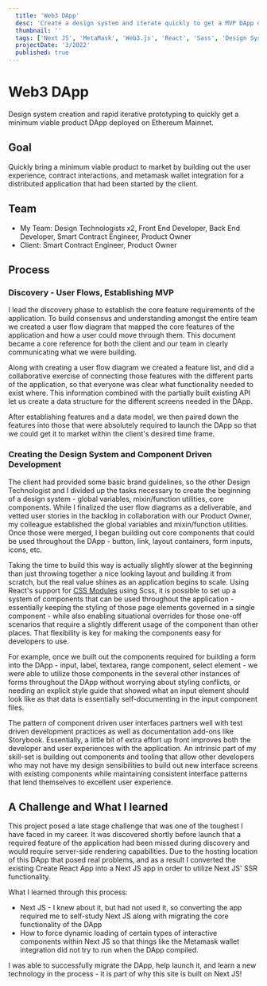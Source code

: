 ```yaml
---
  title: 'Web3 DApp'
  desc: 'Create a design system and iterate quickly to get a MVP DApp deployed on ETH Mainnet.'
  thumbnail: ''
  tags: ['Next JS', 'MetaMask', 'Web3.js', 'React', 'Sass', 'Design Systems']
  projectDate: '3/2022'
  published: true
---
```


# Web3 DApp

<Text>Design system creation and rapid iterative prototyping to quickly get a minimum viable product DApp deployed on Ethereum Mainnet.</Text>

## Goal

Quickly bring a minimum viable product to market by building out the user experience, contract interactions, and metamask wallet integration for a distributed application that had been started by the client.


## Team

  - My Team: Design Technologists x2, Front End Developer, Back End Developer, Smart Contract Engineer, Product Owner
  - Client: Smart Contract Engineer, Product Owner

## Process

### Discovery - User Flows, Establishing MVP

  I lead the discovery phase to establish the core feature requirements of the application. To build consensus and understanding amongst the entire team we created a user flow diagram that mapped the core features of the application and how a user could move through them. This document became a core reference for both the client and our team in clearly communicating what we were building.

  Along with creating a user flow diagram we created a feature list, and did a collaborative exercise of connecting those features with the different parts of the application, so that everyone was clear what functionality needed to exist where. This information combined with the partially built existing API let us create a data structure for the different screens needed in the DApp.

  After establishing features and a data model, we then paired down the features into those that were absolutely required to launch the DApp so that we could get it to market within the client's desired time frame.

### Creating the Design System and Component Driven Development

  The client had provided some basic brand guidelines, so the other Design Technologist and I divided up the tasks necessary to create the beginning of a design system - global variables, mixin/function utilities, core components. While I finalized the user flow diagrams as a deliverable, and vetted user stories in the backlog in collaboration with our Product Owner, my colleague established the global variables and mixin/function utilities. Once those were merged, I began building out core components that could be used throughout the DApp - button, link, layout containers, form inputs, icons, etc.

  Taking the time to build this way is actually slightly slower at the beginning than just throwing together a nice looking layout and building it from scratch, but the real value shines as an application begins to scale. Using React's support for [CSS Modules](https://create-react-app.dev/docs/adding-a-css-modules-stylesheet/) using Scss, it is possible to set up a system of components that can be used throughout the application - essentially keeping the styling of those page elements governed in a single component - while also enabling situational overrides for those one-off scenarios that require a slightly different usage of the component than other places. That flexibility is key for making the components easy for developers to use.

  For example, once we built out the components required for building a form into the DApp - input, label, textarea, range component, select element - we were able to utilize those components in the several other instances of forms throughout the DApp without worrying about styling conflicts, or needing an explicit style guide that showed what an input element should look like as that data is essentially self-documenting in the input component files.

  The pattern of component driven user interfaces partners well with test driven development practices as well as documentation add-ons like Storybook. Essentially, a little bit of extra effort up front improves both the developer and user experiences with the application. An intrinsic part of my skill-set is building out components and tooling that allow other developers who may not have my design sensibilities to build out new interface screens with existing components while maintaining consistent interface patterns that lend themselves to excellent user experience.

## A Challenge and What I learned

  This project posed a late stage challenge that was one of the toughest I have faced in my career. It was discovered shortly before launch that a required feature of the application had been missed during discovery and would require server-side rendering capabilities. Due to the hosting location of this DApp that posed real problems, and as a result I converted the existing Create React App into a Next JS app in order to utilize Next JS' SSR functionality.

  What I learned through this process:
  - Next JS - I knew about it, but had not used it, so converting the app required me to self-study Next JS along with migrating the core functionality of the DApp
  - How to force dynamic loading of certain types of interactive components within Next JS so that things like the Metamask wallet integration did not try to run when the DApp compiled.

  I was able to successfully migrate the DApp, help launch it, and learn a new technology in the process - it is part of why this site is built on Next JS!
